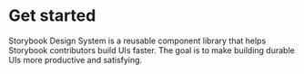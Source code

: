 
<Meta title="Welcome" />

# Get started

Storybook Design System is a reusable component library that helps Storybook contributors build UIs faster. The goal is to make building durable UIs more productive and satisfying.
